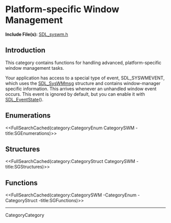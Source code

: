 <!-- #master-page:CategoryTemplate -->
<!-- #master-date:Unknown-Date -->
<!-- format wiki -->
<!-- language en -->

= Platform-specific Window Management =

'''Include File(s):'''  [http://hg.libsdl.org/SDL/file/default/include/SDL_syswm.h SDL_syswm.h]


== Introduction ==
This category contains functions for handling advanced, platform-specific window management tasks.

Your application has access to a special type of event, SDL_SYSWMEVENT, which uses the [[SDL_SysWMmsg]] structure and contains window-manager specific information.  This arrives whenever an unhandled window event occurs.  This event is ignored by default, but you can enable it with [[SDL_EventState]]().

== Enumerations ==
<<FullSearchCached(category:CategoryEnum CategorySWM -title:SGEnumerations)>>

== Structures ==
<<FullSearchCached(category:CategoryStruct CategorySWM -title:SGStructures)>>

== Functions ==
<<FullSearchCached(category:CategorySWM -CategoryEnum -CategoryStruct -title:SGFunctions)>>

----
CategoryCategory
